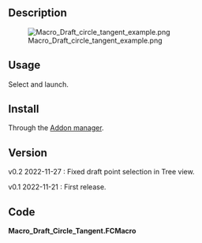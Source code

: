 <languages/>

<div lang="en" dir="ltr" class="mw-content-ltr">
{{Macro
|Name=Macro Draft Circle Tangent
|Description=Makes tangents to Draft circles.
|Author=heda
|Version=0.2
|Date=2022-11-27
|FCVersion=-
}}
</div>

<div lang="en" dir="ltr" class="mw-content-ltr">
==Description==
</div>

[[File:Macro_Draft_circle_tangent_example.png]]
<div lang="en" dir="ltr" class="mw-content-ltr">
{{Caption|Macro Draft Circle Tangent}}
</div>

<div lang="en" dir="ltr" class="mw-content-ltr">
==Usage==
</div>

<div lang="en" dir="ltr" class="mw-content-ltr">
Select and launch.
</div>

<div lang="en" dir="ltr" class="mw-content-ltr">
==Install==
</div>

<div lang="en" dir="ltr" class="mw-content-ltr">
Through the [[Std_AddonMgr|Addon manager]].
</div>

<div lang="en" dir="ltr" class="mw-content-ltr">
==Version==
</div>

<div lang="en" dir="ltr" class="mw-content-ltr">
v0.2 2022-11-27 : Fixed draft point selection in Tree view.
</div>

<div lang="en" dir="ltr" class="mw-content-ltr">
v0.1 2022-11-21 : First release.
</div>

<div lang="en" dir="ltr" class="mw-content-ltr">
==Code==
</div>

'''Macro_Draft_Circle_Tangent.FCMacro'''

{{MacroCode|code=
#!/usr/bin/env python3
# -*- coding: utf-8 -*-

# ***************************************************************************
# *   Copyright (c) 2022 heda <heda @ freecad forum>                        *
# *                                                                         *
# *   This file is part of the FreeCAD CAx development system.              *
# *                                                                         *
# *   This program is free software; you can redistribute it and/or modify  *
# *   it under the terms of the GNU Lesser General Public License (LGPL)    *
# *   as published by the Free Software Foundation; either version 2 of     *
# *   the License, or (at your option) any later version.                   *
# *   for detail see the LICENCE text file.                                 *
# *                                                                         *
# *   This program is distributed in the hope that it will be useful,       *
# *   but WITHOUT ANY WARRANTY; without even the implied warranty of        *
# *   MERCHANTABILITY or FITNESS FOR A PARTICULAR PURPOSE.  See the         *
# *   GNU Library General Public License for more details.                  *
# *                                                                         *
# *   You should have received a copy of the GNU Library General Public     *
# *   License along with this program; if not, write to the Free Software   *
# *   Foundation, Inc., 59 Temple Place, Suite 330, Boston, MA  02111-1307  *
# *   USA                                                                   *
# *                                                                         *
# ***************************************************************************


__Name__ = 'Draft_Circle_Tangent'
__Comment__ = 'Makes tangents to draft circles.'
__Author__ = 'heda @ fc-forum'
__Version__ = '0.2'
__Date__ = '2022-11-27'
__License__ = 'LGPL-2.0-or-later'
__Web__ = ''
__Wiki__ = 'https://wiki.freecad.org/Macro_Draft_Circle_Tangent'
__Icon__ = ''
__Help__ = 'Select and launch.'
__Status__ = 'functional'
__Requires__ = 'tested on FreeCAD v0.20'
__Communication__ = ''
__Files__ = ''


__doc__ = """
makes tangents for draft circles and arcs
a) circle and vertex/point
b) two circles

select before launching macro

for circle and point the tangents are constructed,
as one would do with pen and paper
for circle and circle the angles are calculated,
one can also construct the tangents in a similar way to
circle/point way, i.e. intersections by additional construction circles

note: tesselation often makes the true tangent not look like a true tangent
this is to not overload rendering for larger projects
one can change the viewsetting deviation for the circle to minimum (0.01)
if one wants to better view the true tangent, if so, better turn that back
to default once viewed - it is easy to forget that this has been done,
and can in larger projects put fc to more or less a complete halt.
"""

from math import sin, cos, pi, atan2, acos, asin

import Draft

doc = App.ActiveDocument
cgroup = doc.addObject('App::DocumentObjectGroup','Construction')
Vector, Placement = App.Vector, App.Placement
RotZero = Placement().Rotation

def get_curve(obj):
    return obj.Shape.Edge1.Curve

def point2vector(pt):
    return pt.toShape().Point

def get_intersection_points(obj1, obj2):
    doc.recompute()
    i1, i2 = get_curve(obj1).intersect(get_curve(obj2))
    return (point2vector(p) for p in (i1, i2))

def add_construction(obj):
    _ = cgroup.addObject(obj)

def mk_line(v1, v2, construction=True):
    line = Draft.make_line(v1, v2)
    if construction:
        line.ViewObject.DrawStyle = 'Dashdot'
        add_construction(line)
    return line

def mk_circle(centre, radius):
    circle = Draft.make_circle(radius, Placement(centre, RotZero), False)
    circle.ViewObject.DrawStyle = 'Dashed'
    add_construction(circle)
    return circle


## selection logic
SINGLE = False
msg = ('select exactly 2 items, 2 (draft) circles '
        'or 1 (draft) circle and one vertex or (draft) point')
selection = Gui.Selection.getSelection()
if len(selection) == 2:
    s1, s2 = selection
    r1, r2 = (hasattr(r, 'Radius') for r in selection)
    if r1 and r2:
        c1s, c2s = s1, s2
    elif not r1 and not r2:
        raise RunTimeWarning(msg)
    else:
        SINGLE = True
        circle = s1 if r1 else s2
        sx1, sx2 = Gui.Selection.getSelectionEx()
        sx = sx2 if r1 else sx1
        if sx.PickedPoints:
            point, = sx.PickedPoints
        else: # it is a draft point selected in tree view
            point = sx.Object.Shape.Point
    
else:
    raise RunTimeWarning(msg)

if SINGLE:

    o = circle.Placement.Base
    op = point - o

    ccircle = mk_circle(o + op/2, op.Length/2)

    v1, v2 = get_intersection_points(circle, ccircle)

    tangent1 = mk_line(point, v1, False)
    tangent2 = mk_line(point, v2, False)


else:

    # c1 is the larger one
    if c1s.Radius >= c2s.Radius:
        c1, c2 = c1s, c2s
    else:
        c1, c2 = c2s, c1s

    c1c, c2c = c1.Placement.Base, c2.Placement.Base

    centerline = mk_line(c1c, c2c)
    cc = c2c - c1c

    # construction circle outer tangent
    c3 = mk_circle(c1c, c1.Radius - c2.Radius)

    phi1 = atan2(cc.y, cc.x) + acos(c3.Radius / cc.Length)
    v1 = Vector(cos(phi1), sin(phi1), 0).normalize()
    line = mk_line(c1c, v1 * c1.Radius + c1c)
    ot1 = mk_line(c1c + v1 * c1.Radius, c2c + v1 * c2.Radius, False)

    phi2 = atan2(cc.y, cc.x) - acos(c3.Radius / cc.Length)
    v2 = Vector(cos(phi2), sin(phi2), 0).normalize()
    line2 = mk_line(c1c, v2 * c1.Radius + c1c)
    ot2 = mk_line(c1c + v2 * c1.Radius, c2c + v2 * c2.Radius, False)

    # construction circle inner tangent
    c4 = mk_circle(c2c, c1.Radius + c2.Radius)

    phi1 = atan2(cc.y, cc.x) + asin(c4.Radius / cc.Length) - pi/2
    v1 = Vector(cos(phi1), sin(phi1), 0).normalize()
    line = mk_line(c2c, -v1 * c2.Radius + c2c)
    ot1 = mk_line(c1c + v1 * c1.Radius, c2c - v1 * c2.Radius, False)

    phi2 = atan2(cc.y, cc.x) - asin(c4.Radius / cc.Length) + pi/2
    v2 = Vector(cos(phi2), sin(phi2), 0).normalize()
    line2 = mk_line(c2c, - v2 * c2.Radius + c2c)
    ot2 = mk_line(c1c + v2 * c1.Radius, c2c - v2 * c2.Radius, False)

cgroup.ViewObject.Visibility = False
doc.recompute()

}}
